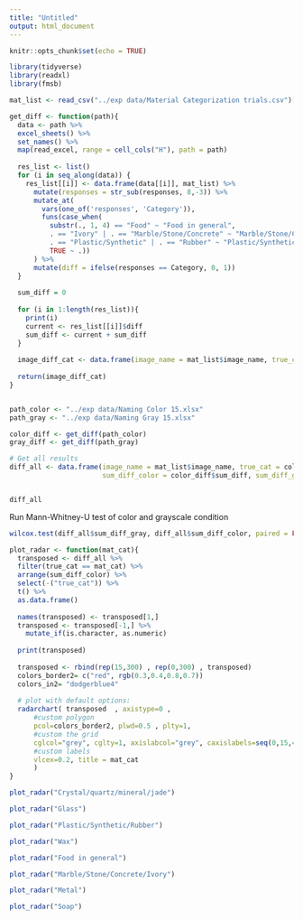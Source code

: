 ```yaml
---
title: "Untitled"
output: html_document
---
```


```r
knitr::opts_chunk$set(echo = TRUE)
```

```r
library(tidyverse)
library(readxl)
library(fmsb)
```

```r
mat_list <- read_csv("../exp data/Material Categorization trials.csv")[, c(1 , 2)]

get_diff <- function(path){
  data <- path %>% 
  excel_sheets() %>% 
  set_names() %>% 
  map(read_excel, range = cell_cols("H"), path = path) 
  
  res_list <- list() 
  for (i in seq_along(data)) {
    res_list[[i]] <- data.frame(data[[i]], mat_list) %>%
      mutate(responses = str_sub(responses, 8,-3)) %>%
      mutate_at(
        vars(one_of('responses', 'Category')),
        funs(case_when(
          substr(., 1, 4) == "Food" ~ "Food in general",
          . == "Ivory" | . == "Marble/Stone/Concrete" ~ "Marble/Stone/Concrete/Ivory",
          . == "Plastic/Synthetic" | . == "Rubber" ~ "Plastic/Synthetic/Rubber",
          TRUE ~ .))
      ) %>%
      mutate(diff = ifelse(responses == Category, 0, 1))
  }
  
  sum_diff = 0
  
  for (i in 1:length(res_list)){
    print(i)
    current <- res_list[[i]]$diff
    sum_diff <- current + sum_diff
  }
  
  image_diff_cat <- data.frame(image_name = mat_list$image_name, true_cat = res_list[[1]]$Category, sum_diff = sum_diff)
  
  return(image_diff_cat)
}


path_color <- "../exp data/Naming Color 15.xlsx"
path_gray <- "../exp data/Naming Gray 15.xlsx"

color_diff <- get_diff(path_color)
gray_diff <- get_diff(path_gray)

# Get all results
diff_all <- data.frame(image_name = mat_list$image_name, true_cat = color_diff$true_cat, 
                       sum_diff_color = color_diff$sum_diff, sum_diff_gray = gray_diff$sum_diff)


diff_all
```

Run Mann-Whitney-U test of color and grayscale condition
```r
wilcox.test(diff_all$sum_diff_gray, diff_all$sum_diff_color, paired = FALSE, alternative = "greater")
```


```r
plot_radar <- function(mat_cat){
  transposed <- diff_all %>%
  filter(true_cat == mat_cat) %>%
  arrange(sum_diff_color) %>%
  select(-("true_cat")) %>%
  t() %>% 
  as.data.frame()
  
  names(transposed) <- transposed[1,]
  transposed <- transposed[-1,] %>%
    mutate_if(is.character, as.numeric)
  
  print(transposed)
  
  transposed <- rbind(rep(15,300) , rep(0,300) , transposed)
  colors_border2= c("red", rgb(0.3,0.4,0.8,0.7))
  colors_in2= "dodgerblue4"
  
  # plot with default options:
  radarchart( transposed  , axistype=0 , 
      #custom polygon
      pcol=colors_border2, plwd=0.5 , plty=1,
      #custom the grid
      cglcol="grey", cglty=1, axislabcol="grey", caxislabels=seq(0,15,4), cglwd=0.5,
      #custom labels
      vlcex=0.2, title = mat_cat
      )
}

```

```r
plot_radar("Crystal/quartz/mineral/jade")
```

```r
plot_radar("Glass")
```

```r
plot_radar("Plastic/Synthetic/Rubber")
```

```r
plot_radar("Wax")
```

```r
plot_radar("Food in general")
```

```r
plot_radar("Marble/Stone/Concrete/Ivory")
```

```r
plot_radar("Metal")
```

```r
plot_radar("Soap")
```